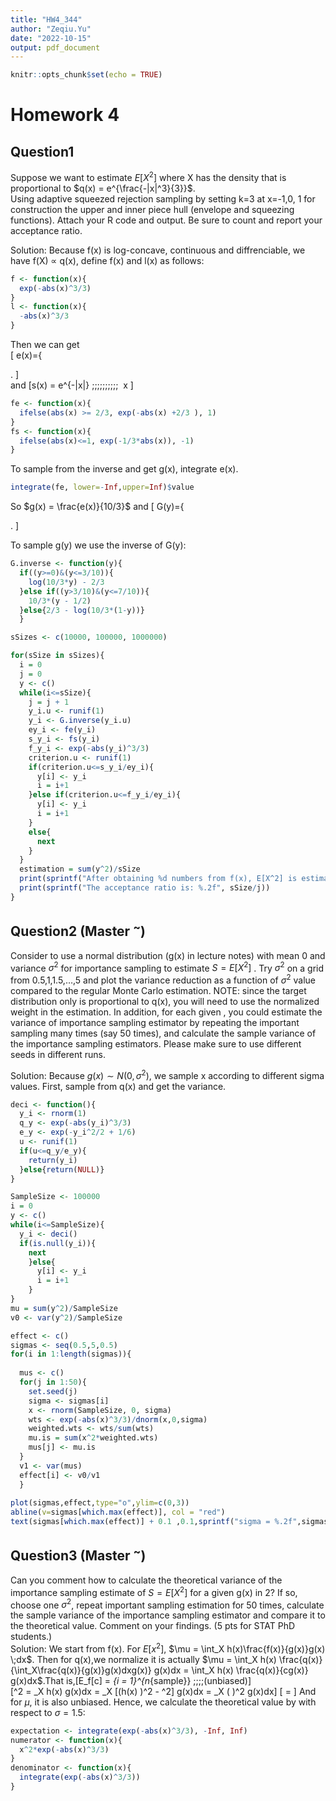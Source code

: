 ```yaml
---
title: "HW4_344"
author: "Zeqiu.Yu"
date: "2022-10-15"
output: pdf_document
---
```


```r
knitr::opts_chunk$set(echo = TRUE)
```

# Homework 4  
## Question1
Suppose we want to estimate $E[X^2]$ where X has the density that is proportional to $q(x) = e^{\frac{-|x|^3}{3}}$.  
Using adaptive squeezed rejection sampling by setting k=3 at x=-1,0, 1 for construction the upper and inner piece hull (envelope and squeezing functions). Attach your R code and output. Be sure to count and report your acceptance ratio.  
  
Solution:
Because f(x) is log-concave, continuous and diffrenciable, we have f(X) $\propto$ q(x), define f(x) and l(x) as follows:
```r
f <- function(x){
  exp(-abs(x)^3/3)
}
l <- function(x){
  -abs(x)^3/3
}
```
Then we can get  
\[
e(x)=\left\{
\begin{array}{rcl}
e^{x+ \frac{2}{3} }      &      & {x\in (-\infty, -\frac{2}{3}] }\\
1     &      & {x\in (-\frac{2}{3}, \frac{2}{3}) }\\
e^{-x+ \frac{2}{3} }      &      & {x\in [\frac{2}{3}, \infty) }\\
\end{array} \right.
\]  
and 
\[s(x) = e^{-\frac{1}{3}|x|} \;\;\;\;\;\;\;\;\;\;\   x \in [-1,1]\]
```r
fe <- function(x){
  ifelse(abs(x) >= 2/3, exp(-abs(x) +2/3 ), 1)
}
fs <- function(x){
  ifelse(abs(x)<=1, exp(-1/3*abs(x)), -1)
}
```
To sample from the inverse and get g(x), integrate e(x).
```r
integrate(fe, lower=-Inf,upper=Inf)$value
```
So $g(x) = \frac{e(x)}{10/3}$ and 
\[
G(y)=\left\{
\begin{array}{rcl}
\frac{3}{10}e^{y+\frac{2}{3}}       &      & {y\in (-\infty, -\frac{2}{3}] }\\
\frac{1}{2} + \frac{3}{10}y      &      & {y\in (-\frac{2}{3}, \frac{2}{3}) }\\
1 - \frac{3}{10}e^{-y+\frac{2}{3}}     &      & {y\in [\frac{2}{3}, \infty) }\\
\end{array} \right.
\]

To sample g(y) we use the inverse of G(y):
```r
G.inverse <- function(y){
  if((y>=0)&(y<=3/10)){
    log(10/3*y) - 2/3
  }else if((y>3/10)&(y<=7/10)){
    10/3*(y - 1/2)
  }else{2/3 - log(10/3*(1-y))}
  }
```


```r

sSizes <- c(10000, 100000, 1000000)

for(sSize in sSizes){
  i = 0
  j = 0
  y <- c()
  while(i<=sSize){
    j = j + 1
    y_i.u <- runif(1)
    y_i <- G.inverse(y_i.u)
    ey_i <- fe(y_i)
    s_y_i <- fs(y_i)
    f_y_i <- exp(-abs(y_i)^3/3)
    criterion.u <- runif(1)
    if(criterion.u<=s_y_i/ey_i){
      y[i] <- y_i
      i = i+1
    }else if(criterion.u<=f_y_i/ey_i){
      y[i] <- y_i
      i = i+1
    }
    else{
      next
    }
  }
  estimation = sum(y^2)/sSize
  print(sprintf("After obtaining %d numbers from f(x), E[X^2] is estimated to be %.3f", sSize, estimation))
  print(sprintf("The acceptance ratio is: %.2f", sSize/j))
}

```

## Question2 (Master ^~^)
Consider to use a normal distribution (g(x) in lecture notes) with mean 0 and variance $\sigma^2$ for importance sampling to estimate $S=E[X^2]$ . Try $\sigma^2$  on a grid from 0.5,1,1.5,...,5 and plot the variance reduction as a function of $\sigma^2$ value compared to the regular Monte Carlo estimation. NOTE: since the target distribution only is proportional to q(x), you will need to use the normalized weight in the estimation. In addition, for each given ,  you could estimate the variance of importance sampling estimator by repeating the important sampling many times (say 50 times), and calculate the sample variance of the importance sampling estimators. Please make sure to use different seeds in different runs.

Solution:
Because $g(x) \sim N(0, \sigma^2)$, we sample x according to different sigma values.
First, sample from q(x) and get the variance.
```r
deci <- function(){
  y_i <- rnorm(1)
  q_y <- exp(-abs(y_i)^3/3)
  e_y <- exp(-y_i^2/2 + 1/6)
  u <- runif(1)
  if(u<=q_y/e_y){
    return(y_i)
  }else{return(NULL)}
}

SampleSize <- 100000
i = 0
y <- c()
while(i<=SampleSize){
  y_i <- deci()
  if(is.null(y_i)){
    next
    }else{
      y[i] <- y_i
      i = i+1
    }
}
mu = sum(y^2)/SampleSize
v0 <- var(y^2)/SampleSize
```


```r
effect <- c()
sigmas <- seq(0.5,5,0.5)
for(i in 1:length(sigmas)){
  
  mus <- c()
  for(j in 1:50){
    set.seed(j)
    sigma <- sigmas[i]
    x <- rnorm(SampleSize, 0, sigma)
    wts <- exp(-abs(x)^3/3)/dnorm(x,0,sigma)
    weighted.wts <- wts/sum(wts)
    mu.is = sum(x^2*weighted.wts)
    mus[j] <- mu.is
  }
  v1 <- var(mus)
  effect[i] <- v0/v1
  }
  
plot(sigmas,effect,type="o",ylim=c(0,3))
abline(v=sigmas[which.max(effect)], col = "red")
text(sigmas[which.max(effect)] + 0.1 ,0.1,sprintf("sigma = %.2f",sigmas[which.max(effect)]))


```

## Question3 (Master ^~^)
Can you comment how to calculate the theoretical variance of the importance sampling estimate of  $S=E[X^2]$ for a given g(x) in 2? If so, choose one $\sigma^2$, repeat important sampling estimation for 50 times, calculate the sample variance of the importance sampling estimator and compare it to the theoretical value. Comment on your findings. (5 pts for STAT PhD students.)  
Solution:
We start from f(x). For $E[x^2]$, $\mu = \int_X h(x)\frac{f(x)}{g(x)}g(x) \;dx$. Then for q(x),we normalize it is actually $\mu   = \int_X h(x) \frac{q(x)}{\int_X\frac{q(x)}{g(x)}g(x)dxg(x)} g(x)dx = \int_X h(x) \frac{q(x)}{cg(x)} g(x)dx$.That is,\[E_f[c] = \frac{1}{n}\sum_{i = 1}^{n_{sample}} \frac{q(x_i)}{g(x_i)}\;\;\;\;(unbiased)\]  
\[\sigma^2 = \int_X h(x) \frac{q(x)}{cg(x)} g(x)dx  = \int_X [(h(x) \frac{q(x)}{\int_X\frac{q(x)}{g(x)}g(x)dxg(x)})^2 - \mu^2] g(x)dx = \int_X ( \frac{h(x)q(x) - \mu\int_X\frac{q(x)}{g(x)}g(x)dxg(x)}{\int_X\frac{q(x)}{g(x)}g(x)dxg(x)})^2 g(x)dx\]
\[\hat{\mu} = \]
And for $\mu$, it is also unbiased.
Hence, we calculate the theoretical value by with respect to $\sigma = 1.5$:

```r
expectation <- integrate(exp(-abs(x)^3/3), -Inf, Inf)
numerator <- function(x){
  x^2*exp(-abs(x)^3/3)
}
denominator <- function(x){
  integrate(exp(-abs(x)^3/3))
}


```




